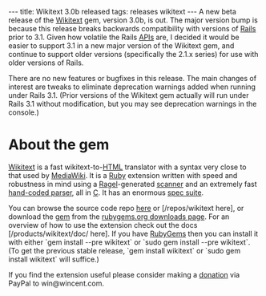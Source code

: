 ---
title: Wikitext 3.0b released
tags: releases wikitext
---
A new beta release of the [[Wikitext]] gem, version 3.0b, is out. The major version bump is because this release breaks backwards compatibility with versions of [[Rails]] prior to 3.1. Given how volatile the Rails [[APIs]] are, I decided it would be easier to support 3.1 in a new major version of the Wikitext gem, and continue to support older versions (specifically the 2.1.x series) for use with older versions of Rails.

There are no new features or bugfixes in this release. The main changes of interest are tweaks to eliminate deprecation warnings added when running under Rails 3.1. (Prior versions of the Wikitext gem actually will run under Rails 3.1 without modification, but you may see deprecation warnings in the console.)

= About the gem =

[[Wikitext]] is a fast wikitext-to-[[HTML]] translator with a syntax very close to that used by [[MediaWiki]]. It is a [[Ruby]] extension written with speed and robustness in mind using a [[Ragel]]-generated [http://git.wincent.com/wikitext.git/blob/HEAD:/ext/wikitext_ragel.rl scanner] and an extremely fast [http://git.wincent.com/wikitext.git/blob/HEAD:/ext/parser.c hand-coded parser], all in [[C]]. It has an enormous [http://git.wincent.com/wikitext.git/tree/HEAD:/spec spec suite].

You can browse the source code repo [http://git.wincent.com/wikitext.git here] or [/repos/wikitext here], or download the [[gem]] from the [http://rubygems.org/gems/wikitext rubygems.org downloads page]. For an overview of how to use the extension check out the docs [/products/wikitext/doc/ here]. If you have [[RubyGems]] then you can install it with either `gem install --pre wikitext` or `sudo gem install --pre wikitext`. (To get the previous stable release, `gem install wikitext` or `sudo gem install wikitext` will suffice.)

If you find the extension useful please consider making a [https://www.paypal.com/cgi-bin/webscr?cmd=_xclick&business=win@wincent.com&item_name=Wikitext+donation&no_note=1&currency_code=EUR&lc=GB donation] via PayPal to win@wincent.com.
